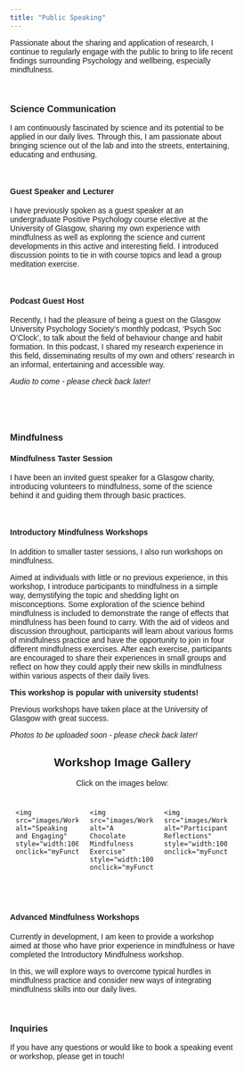 ```yaml
---
title: "Public Speaking"
---
```





Passionate about the sharing and application of research, I continue to regularly engage with the public to bring to life recent findings surrounding Psychology and wellbeing, especially mindfulness.

<br>

### Science Communication

I am continuously fascinated by science and its potential to be applied in our daily lives. Through this, I am passionate about bringing science out of the lab and into the streets, entertaining, educating and enthusing.

<br>

#### Guest Speaker and Lecturer
I have previously spoken as a guest speaker at an undergraduate Positive Psychology course elective at the University of Glasgow, sharing my own experience with mindfulness as well as exploring the science and current developments in this active and interesting field. I introduced discussion points to tie in with course topics and lead a group meditation exercise.

<br>

#### Podcast Guest Host

Recently, I had the pleasure of being a guest on the Glasgow University Psychology Society's monthly podcast, 'Psych Soc O'Clock', to talk about the field of behaviour change and habit formation.
In this podcast, I shared my research experience in this field, disseminating results of my own and others' research in an informal, entertaining and accessible way.


*Audio to come - please check back later!*

<br>

<br>

### Mindfulness

#### Mindfulness Taster Session

I have been an invited guest speaker for a Glasgow charity, introducing volunteers to mindfulness, some of the science behind it and guiding them through basic practices.

<br>

#### Introductory Mindfulness Workshops
In addition to smaller taster sessions, I also run workshops on mindfulness.

Aimed at individuals with little or no previous experience, in this workshop, I introduce participants to mindfulness in a simple way, demystifying the topic and shedding light on misconceptions. Some exploration of the science behind mindfulness is included to demonstrate the range of effects that mindfulness has been found to carry. With the aid of videos and discussion throughout, participants will learn about various forms of mindfulness practice and have the opportunity to join in four different mindfulness exercises. After each exercise, participants are encouraged to share their experiences in small groups and reflect on how they could apply their new skills in mindfulness within various aspects of their daily lives.

**This workshop is popular with university students!**

Previous workshops have taken place at the University of Glasgow with great success.


*Photos to be uploaded soon - please check back later!*

<style>
* {
  box-sizing: border-box;
}

body {
  margin: 0;
  font-family: Arial;
}

/* The grid: Four equal columns that floats next to each other */
.column {
  float: left;
  width: 33%;
  padding: 10px;
}

/* Style the images inside the grid */
.column img {
  opacity: 0.8; 
  cursor: pointer; 
}

.column img:hover {
  opacity: 1;
}

/* Clear floats after the columns */
.row:after {
  content: "";
  display: table;
  clear: both;
}

/* The expanding image container */
.container {
  position: relative;
  display: none;
}

/* Expanding image text */
#imgtext {
  position: absolute;
  bottom: 15px;
  left: 15px;
  color: white;
  font-size: 20px;
}

/* Closable button inside the expanded image */
.closebtn {
  position: absolute;
  top: 10px;
  right: 15px;
  color: white;
  font-size: 35px;
  cursor: pointer;
}
</style>

<div style="text-align:center">
  <h2>Workshop Image Gallery</h2>
  <p>Click on the images below:</p>
</div>

<!-- The three columns -->
<div class="row">
  <div class="column">
    <img src="images/Workshop1_1.JPG" alt="Speaking and Engaging" style="width:100%" onclick="myFunction(this);">
  </div>
  <div class="column">
    <img src="images/Workshop2_1.JPG" alt="A Chocolate Mindfulness Exercise" style="width:100%" onclick="myFunction(this);">
  </div>
  <div class="column">
    <img src="images/Workshop3.JPG" alt="Participants' Reflections" style="width:100%" onclick="myFunction(this);">
  </div>
</div>

<div class="container">
  <span onclick="this.parentElement.style.display='none'" class="closebtn">&times;</span>
  <img id="expandedImg" style="width:100%">
  <div id="imgtext"></div>
</div>

<script>
function myFunction(imgs) {
  var expandImg = document.getElementById("expandedImg");
  var imgText = document.getElementById("imgtext");
  expandImg.src = imgs.src;
  imgText.innerHTML = imgs.alt;
  expandImg.parentElement.style.display = "block";
}
</script>



<br>

#### Advanced Mindfulness Workshops
Currently in development, I am keen to provide a workshop aimed at those who have prior experience in mindfulness or have completed the Introductory Mindfulness workshop.

In this, we will explore ways to overcome typical hurdles in mindfulness practice and consider new ways of integrating mindfulness skills into our daily lives.

<br>

### Inquiries
If you have any questions or would like to book a speaking event or workshop, please get in touch!
